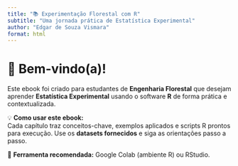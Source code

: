```yaml
---
title: "📚 Experimentação Florestal com R"
subtitle: "Uma jornada prática de Estatística Experimental"
author: "Edgar de Souza Vismara"
format: html
---
```


# 🌱 Bem-vindo(a)!
  
Este ebook foi criado para estudantes de **Engenharia Florestal** que desejam aprender **Estatística Experimental** usando o software **R** de forma prática e contextualizada.

::: {.callout-note}
💡 **Como usar este ebook:**  
Cada capítulo traz conceitos-chave, exemplos aplicados e scripts R prontos para execução. Use os **datasets fornecidos** e siga as orientações passo a passo.
:::

📌 **Ferramenta recomendada:** Google Colab (ambiente R) ou RStudio.

